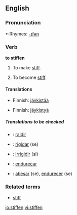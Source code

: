 ==English==

===Pronunciation===
*:Rhymes: [[Rhymes:English:-ɪfən|-ɪfən]]

===Verb===
'''to stiffen'''

# {{transitive}} To make [[stiff]].
# {{intransitive}} To become [[stiff]].

====Translations====
{{trans-top|To make stiff}}
*Finnish: [[jäykistää]]
{{trans-mid}}
{{trans-bottom}}

{{trans-top|To become stiff}}
*Finnish: [[jäykistyä]]
{{trans-mid}}
{{trans-bottom}}

=====Translations to be checked=====
{{checktrans}}
{{top}}
*{{ttbc|French}}: [[raidir]]
*{{ttbc|Interlingua}}: [[rigidar]] (se)
*{{ttbc|Italian}}: [[irrigidir]] (si)
{{mid}}
*{{ttbc|Portuguese}}: [[endureçar]]
*{{ttbc|Spanish}}: [[atiesar]] (se), [[endurecer]] (se)
{{bottom}}

===Related terms===
*[[stiff]]

[[io:stiffen]]
[[vi:stiffen]]